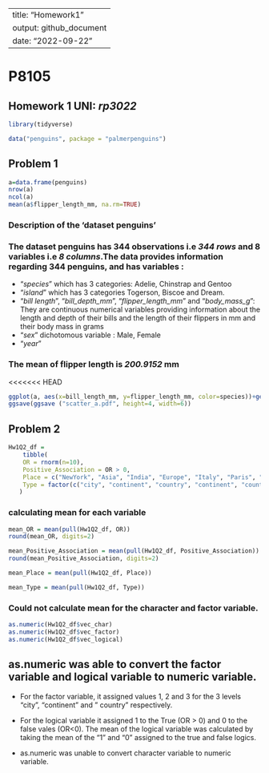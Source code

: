 

---
title: "Homework1"
output: github_document
date: "2022-09-22"
---

# P8105

## Homework 1  **UNI**: _rp3022_

```r
library(tidyverse)
```

```r
data("penguins", package = "palmerpenguins")

```

## Problem 1

```r
a=data.frame(penguins)
nrow(a)
ncol(a)
mean(a$flipper_length_mm, na.rm=TRUE)


```

### Description of the 'dataset penguins'
### The dataset penguins has 344 observations i.e _344 rows_ and 8 variables i.e _8 columns_.The data provides information regarding 344 penguins, and has variables :

* "_species_" which has 3 categories: Adelie, Chinstrap and Gentoo   
* "_island_" which has 3 categories Togerson, Biscoe and Dream.
* "_bill length_", "_bill_depth_mm_",  "_flipper_length_mm_" and "_body_mass_g_": They are continuous numerical variables providing information about the length and depth of their bills and the length of their flippers in mm and their body mass in grams
* "_sex_" dichotomous variable : Male, Female
* "_year_"

### The mean of flipper length is _200.9152_ mm

<<<<<<< HEAD
```r
ggplot(a, aes(x=bill_length_mm, y=flipper_length_mm, color=species))+geom_point()
ggsave(ggsave ("scatter_a.pdf", height=4, width=6))

```
## Problem 2

```r
Hw1Q2_df =
    tibble(
    OR = rnorm(n=10),
    Positive_Association = OR > 0,
    Place = c("NewYork", "Asia", "India", "Europe", "Italy", "Paris", "Canada", "Germany", "London", "Boston"),
    Type = factor(c("city", "continent", "country", "continent", "country", "city", "country", "country","city", "city"))
   )
```
### calculating mean for each variable

```r
mean_OR = mean(pull(Hw1Q2_df, OR))
round(mean_OR, digits=2)

mean_Positive_Association = mean(pull(Hw1Q2_df, Positive_Association))
round(mean_Positive_Association, digits=2)

mean_Place = mean(pull(Hw1Q2_df, Place))

mean_Type = mean(pull(Hw1Q2_df, Type))
```

### Could not calculate mean for the character and factor variable.


```r
as.numeric(Hw1Q2_df$vec_char)
as.numeric(Hw1Q2_df$vec_factor)
as.numeric(Hw1Q2_df$vec_logical)

```
## as.numeric was able to convert the factor variable and logical variable to numeric variable.
* For the factor variable, it assigned values 1, 2 and 3 for the 3 levels "city", "continent" and " country" respectively.
* For the logical variable it assigned 1 to the True (OR > 0) and 0 to the false vales (OR<0). The mean of the logical variable was calculated by taking the mean of the "1" and "0" assigned to the true and false logics.

* as.numeric was unable to convert  character variable to numeric variable.

                    


